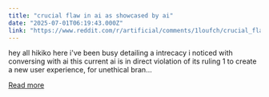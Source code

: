 ```yaml
---
title: "crucial flaw in ai as showcased by ai"
date: "2025-07-01T06:19:43.000Z"
link: "https://www.reddit.com/r/artificial/comments/1loufch/crucial_flaw_in_ai_as_showcased_by_ai/"
---
```


hey all hikiko here
 i've been busy detailing a intrecacy i noticed with conversing with ai
 this current ai is in direct violation of its ruling 1 to create a new user experience, for unethical
 bran...

[Read more](https://www.reddit.com/r/artificial/comments/1loufch/crucial_flaw_in_ai_as_showcased_by_ai/)
